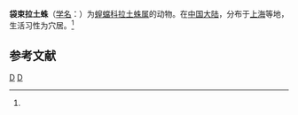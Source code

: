 {{Speciesbox
| taxon = Latouchia fasciata
| binomial_authority = (Strand, 1907)<ref name='id12778'>{{cite web| url =http://www.bioinfo.cn/db05/BjdwSpecies.php?action=view&id=12778| title =袋束拉土蛛| work =《中国动物物种编目数据库》| publisher =中国科学院微生物研究所| author =中国科学院动物研究所| accessdate =2009-04-28| deadurl =yes| archiveurl =https://web.archive.org/web/20160305043158/http://www.bioinfo.cn/db05/BjdwSpecies.php?action=view&id=12778| archivedate =2016-03-05| df =}}</ref>
}}

'''袋束拉土蛛'''（[[学名|学名]]：{{lang|la|''Latouchia fasciata''}}）为[[螲蟷科|螲蟷科]][[拉土蛛属|拉土蛛属]]的动物。在[[中国大陆|中国大陆]]，分布于[[上海|上海]]等地，生活习性为穴居。<ref name='id12778'/>

== 参考文献 ==
{{reflist}}

{{taxonbar}}
[[Category:_1907年描述的动物|D]]
[[Category:拉土蛛属|D]]